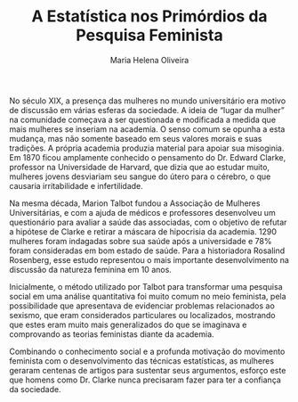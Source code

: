 % A Estatística nos Primórdios da Pesquisa Feminista
% Maria Helena Oliveira

No século XIX, a presença das mulheres no mundo universitário era motivo
de discussão em várias esferas da sociedade. A ideia de "lugar da mulher"
na comunidade começava a ser questionada e modificada a medida que mais 
mulheres se inseriam na academia. O senso comum se opunha a esta mudança,
mas não somente baseado em seus valores morais e suas tradições. A própria
academia produzia material para apoiar sua misoginia. Em 1870 ficou 
amplamente conhecido o pensamento do Dr. Edward Clarke, professor na 
Universidade de Harvard, que dizia que ao estudar muito, mulheres jovens
desviariam seu sangue do útero para o cérebro, o que causaria irritabilidade
e infertilidade.

Na mesma década, Marion Talbot fundou a Associação de Mulheres 
Universitárias, e com a ajuda de médicos e professores desenvolveu um 
questionário para avaliar a saúde das associadas, com o objetivo de 
refutar a hipótese de Clarke e retirar a máscara de hipocrisia da 
academia. 1290 mulheres foram indagadas sobre sua saúde após a 
universidade e 78% foram consideradas em bom estado de saúde. Para a 
historiadora Rosalind Rosenberg, esse estudo representou o mais importante
desenvolvimento na discussão da natureza feminina em 10 anos.

Inicialmente, o método utilizado por Talbot para transformar uma pesquisa 
social em uma análise quantitativa foi muito comum no meio feminista, pela
possibilidade que apresentava de evidenciar problemas relacionados ao 
sexismo, que eram considerados particulares ou localizados, mostrando que
estes eram muito mais generalizados do que se imaginava e comprovando as 
teorias feministas diante da academia.

Combinando o conhecimento social e a profunda motivação do movimento 
feminista com o desenvolvimento das técnicas estatísticas, as mulheres 
geraram centenas de artigos para sustentar seus argumentos, esforço este 
que homens como Dr. Clarke nunca precisaram fazer para ter a confiança da 
sociedade.
